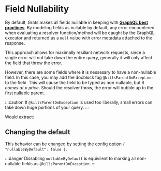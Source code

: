 
# Field Nullability

By default, Grats makes all fields nullable in keeping with **[GraphQL best practices](https://graphql.org/learn/best-practices/#nullability)**. By modeling fields as nullable by default, any error encountered when evaluating a resolver function/method will be caught by the GraphQL executor and returned as a `null` value with error metadata attached to the response.

This approach allows for maximally resiliant network requests, since a single error will not take down the entire query, generally it will only affect the field that threw the error.

However, there are some fields where it is nessesary to have a non-nullable field. In this case, you may add the docblock tag `@killsParentOnException` to the field. This will cause the field to be typed as non-nullable, but _it comes at a price_. Should the resolver throw, the error will bubble up to the first nullable parent.

:::caution
If `@killsParentOnException` is used too liberally, small errors can take down huge portions of your query.
:::

<GratsCode out={NullabilityExample} mode="ts" />

Would extract:

<GratsCode out={NullabilityExample} mode="gql" />

## Changing the default

This behavior can be changed by setting the [config option](../02-usage/01-configuration.md) `{ "nullableByDefault": false }`.

:::danger
Dissabling `nullableByDefault` is equivilent to marking all non-nullable fields as `@killsParentOnException`.
:::
